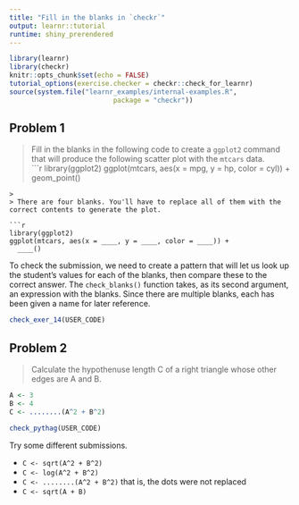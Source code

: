 ```yaml
---
title: "Fill in the blanks in `checkr`"
output: learnr::tutorial
runtime: shiny_prerendered
---
```


```r
library(learnr)
library(checkr)
knitr::opts_chunk$set(echo = FALSE)
tutorial_options(exercise.checker = checkr::check_for_learnr)
source(system.file("learnr_examples/internal-examples.R", 
                          package = "checkr"))
```

## Problem 1

> Fill in the blanks in the following code to create a `ggplot2` command that will produce the following scatter plot with the `mtcars` data.    
    ```r
library(ggplot2)
ggplot(mtcars, aes(x = mpg, y = hp, color = cyl)) +
  geom_point()
```
>
> There are four blanks. You'll have to replace all of them with the correct contents to generate the plot.

```r
library(ggplot2)
ggplot(mtcars, aes(x = ____, y = ____, color = ____)) +
  ____()
```



To check the submission, we need to create a pattern that will let us look up the student's values for each of the blanks, then compare these to the correct answer. The `check_blanks()` function takes, as its second argument, an expression with the blanks. Since there are multiple blanks, each has been given a name for later reference. 
```r
check_exer_14(USER_CODE)
```

## Problem 2

> Calculate the hypothenuse length C of a right triangle whose other edges are A and B.    

```r
A <- 3
B <- 4
C <- ........(A^2 + B^2)
```


```r
check_pythag(USER_CODE)
```

Try some different submissions. 

- `C <- sqrt(A^2 + B^2)`
- `C <- log(A^2 + B^2)`
- `C <- ........(A^2 + B^2)` that is, the dots were not replaced
- `C <- sqrt(A + B)`


